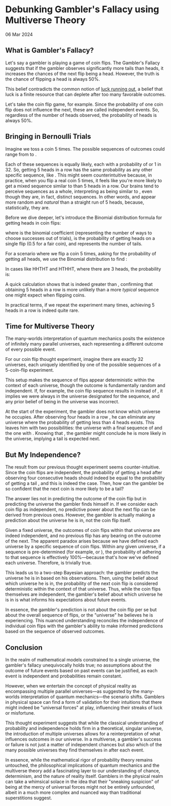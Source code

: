 

# Debunking Gambler's Fallacy using Multiverse Theory

<date>06 Mar 2024</date>

## What is Gambler's Fallacy?

Let's say a gambler is playing a game of coin flips. The Gambler's Fallacy suggests that if the gambler observes significantly more tails than heads, it increases the chances of the next flip being a head. However, the truth is the chance of flipping a head is always 50%.

This belief contradicts the common notion of [luck running out](https://idioms.thefreedictionary.com/have+luck+run+out), a belief that luck is a finite resource that can deplete after too many favorable outcomes.

Let's take the coin flip game, for example. Since the probability of one coin flip does not influence the next, these are called independent events. So, regardless of the number of heads observed, the probability of heads is always 50%.

<WrappedImage src={Coins} alt="The lack of money is the root of all evil - Mark Twain" /> 

## Bringing in Bernoulli Trials

Imagine we toss a coin 5 times. The possible sequences of outcomes could range from <InlineMath math="HHHHH"/> to <InlineMath math="TTTTT"/>.

Each of these sequences is equally likely, each with a probability of <InlineMath math="1/2^5"/> or 1 in 32. So, getting 5 heads in a row <InlineMath math="HHHHH"/> has the same probability as any other specific sequence, like <InlineMath math="HTHHT"/>. This might seem counterintuitive because, in practice, when you flip a real coin 5 times, it feels like you're more likely to get a mixed sequence similar to  <InlineMath math="HTHHT"/> than 5 heads in a row.
Our brains tend to perceive sequences as a whole, interpreting <InlineMath math="HTHHT"/> as being similar to <InlineMath math="HHTHT"/>, even though they are, in fact, distinct sequences. In other words, <InlineMath math="HTHHT"/> and <InlineMath math="HHTHT"/> appear more random and *natural* than a straight run of 5 heads, because, statistically, they are.

Before we dive deeper, let's introduce the Binomial distribution formula for getting <InlineMath math="H"/> heads in <InlineMath math="N"/> coin flips:

<BlockMath math="P(H=k) = \binom{N}{k} p^k (1-p)^{N-k}" />

where <InlineMath math="\binom{N}{k}" /> is the binomial coefficient (representing the number of ways to choose <InlineMath math="k" /> successes out of <InlineMath math="N" /> trials), <InlineMath math="p" /> is the probability of getting heads on a single flip (0.5 for a fair coin), and <InlineMath math="N-k" /> represents the number of tails.

For a scenario where we flip a coin 5 times, asking for the probability of getting all heads, we use the Binomial distribution to find <InlineMath math="P(H=5)" />:

<BlockMath math="P(H=5) = \binom{5}{5} (0.5)^5 (1-0.5)^{5-5} = (0.5)^5 = 0.03125" />

In cases like HHTHT and HTHHT, where there are 3 heads, the probability is:

<BlockMath math="P(H=3) = \binom{5}{3} (0.5)^3 (1-0.5)^{5-3} = 0.3125" />

A quick calculation shows that <InlineMath math="P(H=3)" /> is indeed greater than <InlineMath math="P(H=5)" />, confirming that obtaining 5 heads in a row is more unlikely than a more *typical* sequence one might expect when flipping coins.

In practical terms, if we repeat the experiment many times, achieving 5 heads in a row is indeed quite rare.

<WrappedImage src={CoinFlipMonteCarlo} alt="Distribution of 5 heads using Monte Carlo simulation" />

## Time for Multiverse Theory

The many-worlds interpretation of quantum mechanics posits the existence of infinitely many parallel universes, each representing a different outcome of every possible event.

For our coin flip thought experiment, imagine there are exactly 32 universes, each uniquely identified by one of the <InlineMath math="2^5 = 32" /> possible sequences of a 5-coin-flip experiment.

This setup makes the sequence of flips appear deterministic within the context of each universe, though the outcome is fundamentally random and independent. If, for example, the coin flip sequence results in <InlineMath math="HHHHT" /> instead of <InlineMath math="HHHHH" />, it implies we were always in the universe designated for the <InlineMath math="HHHHT" /> sequence, and any prior belief of being in the <InlineMath math="HHHHH" /> universe was incorrect.

At the start of the experiment, the gambler does not know which universe he occupies. After observing four heads in a row <InlineMath math="HHHH" />, he can eliminate any universe where the probability of getting less than 4 heads <InlineMath math="P(H < 4)" /> exists. This leaves him with two possibilities: the universe with a final sequence of <InlineMath math="HHHHH" /> and the one with <InlineMath math="HHHHT" />. Knowing that <InlineMath math="P(H=5)  <  P(H=4)" />, the gambler might conclude he is more likely in the <InlineMath math="HHHHT" /> universe, implying a tail is expected next.

<WrappedImage src={Multiverse} alt="Frogs in crowds are more credulous than individuals - H. L. Mencken" /> 

## But My Independence?

The result from our previous thought experiment seems counter-intuitive. Since the coin flips are independent, the probability of getting a head after observing four consecutive heads <InlineMath math="P(H|HHHH)" /> should indeed be equal to the probability of getting a tail <InlineMath math="P(T|HHHH)" />, and this is indeed the case. Then, how can the gambler be so confident that the next coin is more likely to be a tail?

The answer lies not in predicting the outcome of the coin flip but in predicting the universe the gambler finds himself in. If we consider each coin flip as independent, no predictive power about the next flip can be derived from previous ones. However, the gambler is actually making a prediction about the universe he is in, not the coin flip itself.

Given a fixed universe, the outcomes of coin flips within that universe are indeed independent, and no previous flip has any bearing on the outcome of the next. The apparent paradox arises because we have defined each universe by a specific sequence of coin flips. Within any given universe, if a sequence is pre-determined (for example, <InlineMath math="HHHHH" /> or <InlineMath math="HHHHT" />), the probability of adhering to that sequence is effectively 100%—because that's how we've defined each universe. Therefore, <InlineMath math="P(HHHHH|HHHHH) = 1" /> is trivially true.

This leads us to a two-step Bayesian approach: the gambler predicts the universe he is in based on his observations. Then, using the belief about which universe he is in, the probability of the next coin flip is considered deterministic within the context of that universe. Thus, while the coin flips themselves are independent, the gambler's belief about which universe he is in is what informs his expectations about future events.

In essence, the gambler's prediction is not about the coin flip per se but about the overall sequence of flips, or the "universe" he believes he is experiencing. This nuanced understanding reconciles the independence of individual coin flips with the gambler's ability to make informed predictions based on the sequence of observed outcomes.

<WrappedImage src={TeaFrog} alt="Independence is a state of mind, not a statement of financial status" /> 

## Conclusion

In the realm of mathematical models constrained to a single universe, the gambler's fallacy unequivocally holds true; no assumptions about the outcome of future events based on past events can be justified, as each event is independent and probabilities remain constant.

However, when we entertain the concept of physical reality as encompassing multiple parallel universes—as suggested by the many-worlds interpretation of quantum mechanics—the scenario shifts. Gamblers in physical space can find a form of validation for their intuitions that there might indeed be "universal forces" at play, influencing their streaks of luck or misfortune.

This thought experiment suggests that while the classical understanding of probability and independence holds firm in a theoretical, singular universe, the introduction of multiple universes allows for a reinterpretation of what influences outcomes in our universe. In a multiverse, a gambler's success or failure is not just a matter of independent chances but also which of the many possible universes they find themselves in after each event.

In essence, while the mathematical rigor of probability theory remains untouched, the philosophical implications of quantum mechanics and the multiverse theory add a fascinating layer to our understanding of chance, determinism, and the nature of reality itself. Gamblers in the physical realm can take a whimsical solace in the idea that their "sneaking suspicion" of being at the mercy of universal forces might not be entirely unfounded, albeit in a much more complex and nuanced way than traditional superstitions suggest.

<WrappedImage src={CapitalistFrog} alt="I was right all along." /> 
